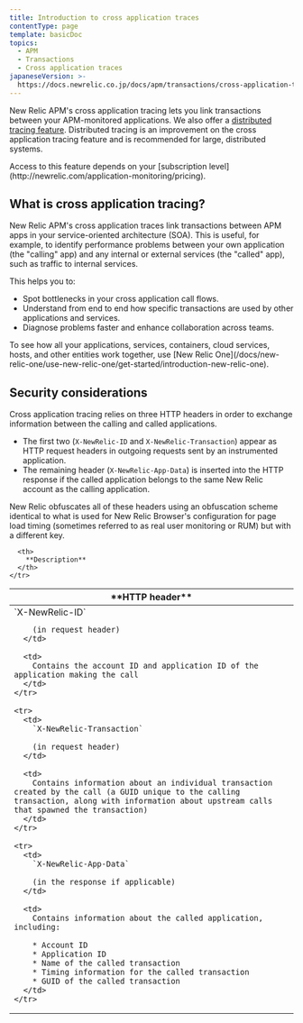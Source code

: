 ```yaml
---
title: Introduction to cross application traces
contentType: page
template: basicDoc
topics:
  - APM
  - Transactions
  - Cross application traces
japaneseVersion: >-
  https://docs.newrelic.co.jp/docs/apm/transactions/cross-application-traces/introduction-cross-application-traces
---
```


New Relic APM's cross application tracing lets you link transactions between your APM-monitored applications. We also offer a [distributed tracing feature](/docs/apm/distributed-tracing/getting-started/introduction-distributed-tracing). Distributed tracing is an improvement on the cross application tracing feature and is recommended for large, distributed systems.

<Callout variant="tip">
  Access to this feature depends on your [subscription level](http://newrelic.com/application-monitoring/pricing).
</Callout>

## What is cross application tracing?

New Relic APM's cross application traces link transactions between APM apps in your service-oriented architecture (SOA). This is useful, for example, to identify performance problems between your own application (the "calling" app) and any internal or external services (the "called" app), such as traffic to internal services.

This helps you to:

* Spot bottlenecks in your cross application call flows.
* Understand from end to end how specific transactions are used by other applications and services.
* Diagnose problems faster and enhance collaboration across teams.

<Callout variant="tip">
  To see how all your applications, services, containers, cloud services, hosts, and other entities work together, use [New Relic One](/docs/new-relic-one/use-new-relic-one/get-started/introduction-new-relic-one).
</Callout>

## Security considerations

Cross application tracing relies on three HTTP headers in order to exchange information between the calling and called applications.

* The first two (`X-NewRelic-ID` and `X-NewRelic-Transaction`) appear as HTTP request headers in outgoing requests sent by an instrumented application.
* The remaining header (`X-NewRelic-App-Data`) is inserted into the HTTP response if the called application belongs to the same New Relic account as the calling application.

New Relic obfuscates all of these headers using an obfuscation scheme identical to what is used for New Relic Browser's configuration for page load timing (sometimes referred to as real user monitoring or RUM) but with a different key.

<Table>
  <thead>
    <tr>
      <th width={250}>
        **HTTP header**
      </th>

      <th>
        **Description**
      </th>
    </tr>
  </thead>

  <tbody>
    <tr>
      <td>
        `X-NewRelic-ID`

        (in request header)
      </td>

      <td>
        Contains the account ID and application ID of the application making the call
      </td>
    </tr>

    <tr>
      <td>
        `X-NewRelic-Transaction`

        (in request header)
      </td>

      <td>
        Contains information about an individual transaction created by the call (a GUID unique to the calling transaction, along with information about upstream calls that spawned the transaction)
      </td>
    </tr>

    <tr>
      <td>
        `X-NewRelic-App-Data`

        (in the response if applicable)
      </td>

      <td>
        Contains information about the called application, including:

        * Account ID
        * Application ID
        * Name of the called transaction
        * Timing information for the called transaction
        * GUID of the called transaction
      </td>
    </tr>
  </tbody>
</Table>
